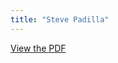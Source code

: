 ```yaml
---
title: "Steve Padilla"
---
```


[View the PDF](../files/pdfs/role_profiles/senators/district_18_profile.pdf)